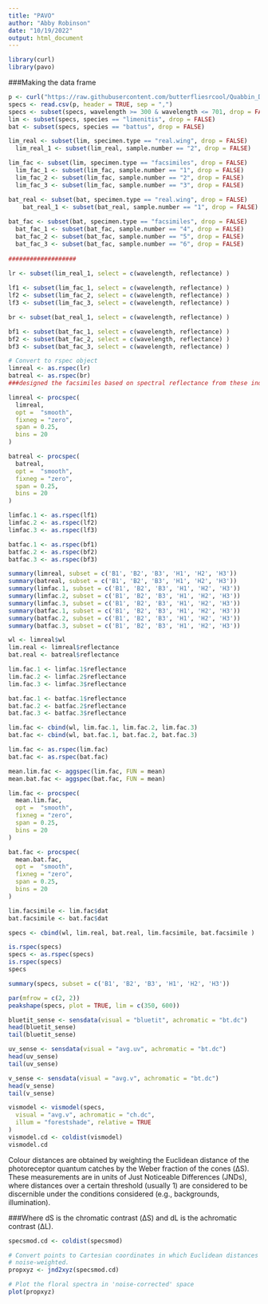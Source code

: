 ```yaml
---
title: "PAVO"
author: "Abby Robinson"
date: "10/19/2022"
output: html_document
---
```


```r
library(curl)
library(pavo)
```

###Making the data frame 
```r
p <- curl("https://raw.githubusercontent.com/butterfliesrcool/Quabbin_Data/main/spectral_reflectance_data.csv")
specs <- read.csv(p, header = TRUE, sep = ",")
specs <- subset(specs, wavelength >= 300 & wavelength <= 701, drop = FALSE)
lim <- subset(specs, species == "limenitis", drop = FALSE) 
bat <- subset(specs, species == "battus", drop = FALSE) 

lim_real <- subset(lim, specimen.type == "real.wing", drop = FALSE) 
  lim_real_1 <- subset(lim_real, sample.number == "2", drop = FALSE) 

lim_fac <- subset(lim, specimen.type == "facsimiles", drop = FALSE) 
  lim_fac_1 <- subset(lim_fac, sample.number == "1", drop = FALSE) 
  lim_fac_2 <- subset(lim_fac, sample.number == "2", drop = FALSE) 
  lim_fac_3 <- subset(lim_fac, sample.number == "3", drop = FALSE) 

bat_real <- subset(bat, specimen.type == "real.wing", drop = FALSE) 
    bat_real_1 <- subset(bat_real, sample.number == "1", drop = FALSE) 
    
bat_fac <- subset(bat, specimen.type == "facsimiles", drop = FALSE) 
  bat_fac_1 <- subset(bat_fac, sample.number == "4", drop = FALSE) 
  bat_fac_2 <- subset(bat_fac, sample.number == "5", drop = FALSE) 
  bat_fac_3 <- subset(bat_fac, sample.number == "6", drop = FALSE) 
  
###################
  
lr <- subset(lim_real_1, select = c(wavelength, reflectance) )

lf1 <- subset(lim_fac_1, select = c(wavelength, reflectance) )
lf2 <- subset(lim_fac_2, select = c(wavelength, reflectance) )
lf3 <- subset(lim_fac_3, select = c(wavelength, reflectance) )

br <- subset(bat_real_1, select = c(wavelength, reflectance) )

bf1 <- subset(bat_fac_1, select = c(wavelength, reflectance) )
bf2 <- subset(bat_fac_2, select = c(wavelength, reflectance) )
bf3 <- subset(bat_fac_3, select = c(wavelength, reflectance) )
```


```r

# Convert to rspec object
limreal <- as.rspec(lr)
batreal <- as.rspec(br)
###designed the facsimiles based on spectral reflectance from these individuals 

limreal <- procspec(
  limreal,
  opt =  "smooth",
  fixneg = "zero",
  span = 0.25,
  bins = 20
)

batreal <- procspec(
  batreal,
  opt =  "smooth",
  fixneg = "zero",
  span = 0.25,
  bins = 20
)

limfac.1 <- as.rspec(lf1)
limfac.2 <- as.rspec(lf2)
limfac.3 <- as.rspec(lf3)

batfac.1 <- as.rspec(bf1)
batfac.2 <- as.rspec(bf2)
batfac.3 <- as.rspec(bf3)

summary(limreal, subset = c('B1', 'B2', 'B3', 'H1', 'H2', 'H3'))
summary(batreal, subset = c('B1', 'B2', 'B3', 'H1', 'H2', 'H3'))
summary(limfac.1, subset = c('B1', 'B2', 'B3', 'H1', 'H2', 'H3'))
summary(limfac.2, subset = c('B1', 'B2', 'B3', 'H1', 'H2', 'H3'))
summary(limfac.3, subset = c('B1', 'B2', 'B3', 'H1', 'H2', 'H3'))
summary(batfac.1, subset = c('B1', 'B2', 'B3', 'H1', 'H2', 'H3'))
summary(batfac.2, subset = c('B1', 'B2', 'B3', 'H1', 'H2', 'H3'))
summary(batfac.3, subset = c('B1', 'B2', 'B3', 'H1', 'H2', 'H3'))
```

```r
wl <- limreal$wl
lim.real <- limreal$reflectance
bat.real <- batreal$reflectance

lim.fac.1 <- limfac.1$reflectance
lim.fac.2 <- limfac.2$reflectance
lim.fac.3 <- limfac.3$reflectance

bat.fac.1 <- batfac.1$reflectance
bat.fac.2 <- batfac.2$reflectance
bat.fac.3 <- batfac.3$reflectance

lim.fac <- cbind(wl, lim.fac.1, lim.fac.2, lim.fac.3)
bat.fac <- cbind(wl, bat.fac.1, bat.fac.2, bat.fac.3)

lim.fac <- as.rspec(lim.fac)
bat.fac <- as.rspec(bat.fac)
```


```r
mean.lim.fac <- aggspec(lim.fac, FUN = mean)
mean.bat.fac <- aggspec(bat.fac, FUN = mean)

lim.fac <- procspec(
  mean.lim.fac,
  opt =  "smooth",
  fixneg = "zero",
  span = 0.25,
  bins = 20
)

bat.fac <- procspec(
  mean.bat.fac,
  opt =  "smooth",
  fixneg = "zero",
  span = 0.25,
  bins = 20
)

lim.facsimile <- lim.fac$dat
bat.facsimile <- bat.fac$dat

specs <- cbind(wl, lim.real, bat.real, lim.facsimile, bat.facsimile )

is.rspec(specs)
specs <- as.rspec(specs)
is.rspec(specs)
specs

summary(specs, subset = c('B1', 'B2', 'B3', 'H1', 'H2', 'H3'))
```

```r
par(mfrow = c(2, 2))
peakshape(specs, plot = TRUE, lim = c(350, 600))
```


```r
bluetit_sense <- sensdata(visual = "bluetit", achromatic = "bt.dc")
head(bluetit_sense)
tail(bluetit_sense)

uv_sense <- sensdata(visual = "avg.uv", achromatic = "bt.dc")
head(uv_sense)
tail(uv_sense)

v_sense <- sensdata(visual = "avg.v", achromatic = "bt.dc")
head(v_sense)
tail(v_sense)
```


```r
vismodel <- vismodel(specs,
  visual = "avg.v", achromatic = "ch.dc",
  illum = "forestshade", relative = TRUE
)
vismodel.cd <- coldist(vismodel)
vismodel.cd
```

Colour distances are obtained by weighting the Euclidean distance of the photoreceptor quantum catches by the Weber fraction of the cones (ΔS). These measurements are in units of Just Noticeable Differences (JNDs), where distances over a certain threshold (usually 1) are considered to be discernible under the conditions considered (e.g., backgrounds, illumination). 

###Where dS is the chromatic contrast (ΔS) and dL is the achromatic contrast (ΔL). 

```r
specsmod.cd <- coldist(specsmod)
```
```r
# Convert points to Cartesian coordinates in which Euclidean distances are 
# noise-weighted.
propxyz <- jnd2xyz(specsmod.cd)

# Plot the floral spectra in 'noise-corrected' space
plot(propxyz)
```



